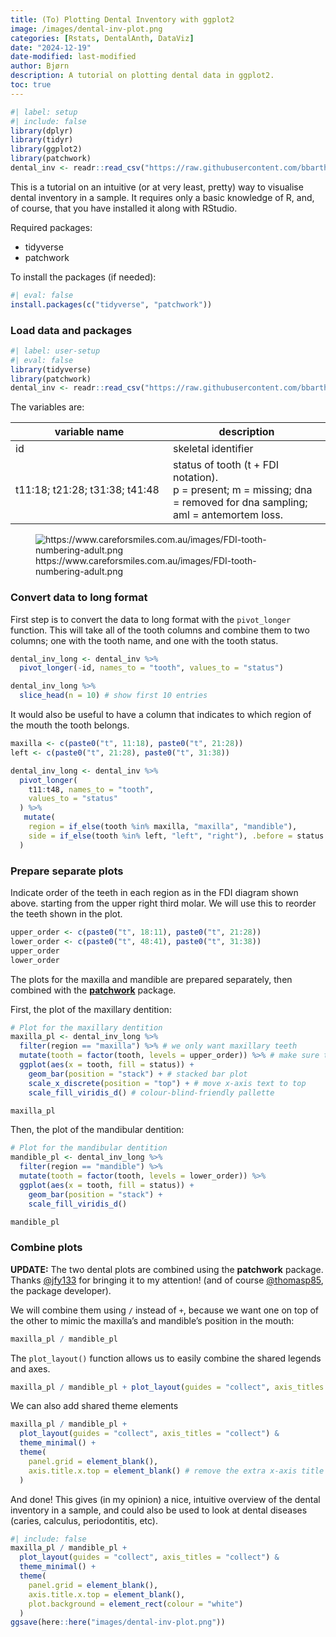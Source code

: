 ```yaml
---
title: (To) Plotting Dental Inventory with ggplot2
image: /images/dental-inv-plot.png
categories: [Rstats, DentalAnth, DataViz]
date: "2024-12-19"
date-modified: last-modified
author: Bjørn
description: A tutorial on plotting dental data in ggplot2.
toc: true
---
```


```r
#| label: setup
#| include: false
library(dplyr)
library(tidyr)
library(ggplot2)
library(patchwork)
dental_inv <- readr::read_csv("https://raw.githubusercontent.com/bbartholdy/dental-inv-plot/main/data/dental-inv.csv")
```

This is a tutorial on an intuitive (or at very least, pretty) way to visualise
dental inventory in a sample. It requires only a basic knowledge of R, and, of
course, that you have installed it along with RStudio.

Required packages:

- tidyverse
- patchwork

To install the packages (if needed):

```r
#| eval: false
install.packages(c("tidyverse", "patchwork"))
```

### Load data and packages

```r
#| label: user-setup
#| eval: false
library(tidyverse)
library(patchwork)
dental_inv <- readr::read_csv("https://raw.githubusercontent.com/bbartholdy/dental-inv-plot/main/data/dental-inv.csv")
```

The variables are:

| variable name | description |
|----|----|
| id | skeletal identifier |
| t11:18; t21:28; t31:38; t41:48 | status of tooth (t + FDI notation). <br> p = present; m = missing; dna = removed for dna sampling; aml = antemortem loss. |

![https://www.careforsmiles.com.au/images/FDI-tooth-numbering-adult.png](./img/FDI-tooth-numbering-adult.png)

### Convert data to long format

First step is to convert the data to long format with the `pivot_longer` function.
This will take all of the tooth columns and combine them to two columns; one with
the tooth name, and one with the tooth status.

```r
dental_inv_long <- dental_inv %>%
  pivot_longer(-id, names_to = "tooth", values_to = "status")
```

```r
dental_inv_long %>%
  slice_head(n = 10) # show first 10 entries
```

It would also be useful to have a column that indicates to which region of the 
mouth the tooth belongs.

```r
maxilla <- c(paste0("t", 11:18), paste0("t", 21:28))
left <- c(paste0("t", 21:28), paste0("t", 31:38))

dental_inv_long <- dental_inv %>%
  pivot_longer(
    t11:t48, names_to = "tooth",
    values_to = "status"
  ) %>%
   mutate(
    region = if_else(tooth %in% maxilla, "maxilla", "mandible"), 
    side = if_else(tooth %in% left, "left", "right"), .before = status
  )
```


### Prepare separate plots

Indicate order of the teeth in each region as in the FDI diagram shown above. 
starting from the upper right third molar. We will use this to reorder the 
teeth shown in the plot.

```r
upper_order <- c(paste0("t", 18:11), paste0("t", 21:28))
lower_order <- c(paste0("t", 48:41), paste0("t", 31:38))
upper_order
lower_order
```


The plots for the maxilla and mandible are prepared separately, then combined
with the [**patchwork**](https://patchwork.data-imaginist.com/) package.

First, the plot of the maxillary dentition:

```r
# Plot for the maxillary dentition
maxilla_pl <- dental_inv_long %>%
  filter(region == "maxilla") %>% # we only want maxillary teeth
  mutate(tooth = factor(tooth, levels = upper_order)) %>% # make sure the order on the plot is according to the order the teeth are positioned in the mouth
  ggplot(aes(x = tooth, fill = status)) +
    geom_bar(position = "stack") + # stacked bar plot
    scale_x_discrete(position = "top") + # move x-axis text to top
    scale_fill_viridis_d() # colour-blind-friendly pallette

maxilla_pl
```


Then, the plot of the mandibular dentition:

```r
# Plot for the mandibular dentition
mandible_pl <- dental_inv_long %>%
  filter(region == "mandible") %>%
  mutate(tooth = factor(tooth, levels = lower_order)) %>%
  ggplot(aes(x = tooth, fill = status)) +
    geom_bar(position = "stack") +
    scale_fill_viridis_d()

mandible_pl
```


### Combine plots

**UPDATE:** The two dental plots are combined using the **patchwork** package. 
Thanks [\@jfy133](https://genomic.social/@jfy133) for bringing it to my 
attention! (and of course [\@thomasp85](https://fosstodon.org/@thomasp85), the 
package developer).

We will combine them using `/` instead of `+`, because we want one on top of the
other to mimic the maxilla's and mandible's position in the mouth:

```r
maxilla_pl / mandible_pl
```

The `plot_layout()` function allows us to easily combine the shared
legends and axes. 

```r
maxilla_pl / mandible_pl + plot_layout(guides = "collect", axis_titles = "collect")
```


We can also add shared theme elements

```r
maxilla_pl / mandible_pl + 
  plot_layout(guides = "collect", axis_titles = "collect") & 
  theme_minimal() +
  theme(
    panel.grid = element_blank(),
    axis.title.x.top = element_blank() # remove the extra x-axis title
  )
```

And done! This gives (in my opinion) a nice, intuitive overview of the dental
inventory in a sample, and could also be used to look at dental diseases 
(caries, calculus, periodontitis, etc).

```r
#| include: false
maxilla_pl / mandible_pl + 
  plot_layout(guides = "collect", axis_titles = "collect") & 
  theme_minimal() +
  theme(
    panel.grid = element_blank(),
    axis.title.x.top = element_blank(),
    plot.background = element_rect(colour = "white")
  )
ggsave(here::here("images/dental-inv-plot.png"))
```
